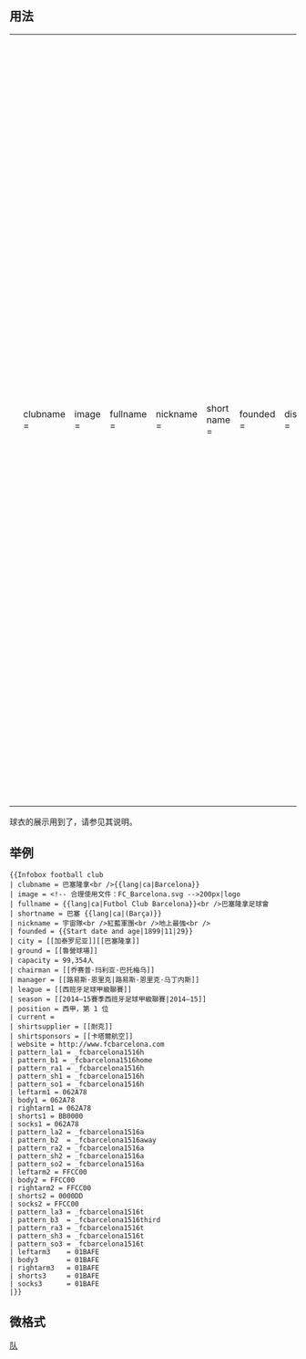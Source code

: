 <includeonly><!-- 在這裡加入模板的保護標識 --></includeonly><noinclude>{{template doc page viewed directly}}</noinclude>
<!-- 在本行下編輯模板說明 -->
== 用法 ==
{|
| <pre>{{Infobox football club
| clubname       =
| image          =
| fullname       =
| nickname       =
| short name     =
| founded        =
| dissolved      =
| city           =
| ground         =
| capacity       =
| chairman       =
| chrtitle       =
| manager        =
| mgrtitle       =
| league         =
| season         =
| position       =
| shirtsupplier  =
| shirtsponsors  =
| pattern_la1    =
| pattern_b1     =
| pattern_ra1    =
| leftarm1       =
| body1          =
| rightarm1      =
| shorts1        =
| socks1         =
| pattern_la2    =
| pattern_b2     =
| pattern_ra2    =
| leftarm2       =
| body2          =
| rightarm2      =
| shorts2        =
| socks2         =
}}</pre>
| <pre>

俱乐部名称
图片
全名
简称
昵称
成立年份
解散年份
所在城市
主场
主场容量
主席，若为其他头衔，请同时使用下一参数

主教练，若为其他头衔，请同时使用下一参数

联赛
赛季
赛季排名
球衣供应商
球衣赞助商
以下为主场球衣数据







以下为客场球衣数据








</pre>
|}

球衣的展示用到了{{tl|Football kit}}，请参见其说明。
== 举例 ==
{{Infobox football club 
| clubname = 巴塞隆拿<br />{{lang|ca|Barcelona}}
| image = 
| fullname = {{lang|ca|Futbol Club Barcelona}}<br />巴塞隆拿足球會
| shortname = 巴塞 {{lang|ca|(Barça)}}
| nickname = 宇宙隊<br />紅藍軍團<br />地上最強<br />
| founded = {{Start date and age|1899|11|29}}
| city = [[加泰罗尼亚]][[巴塞隆拿]]
| ground = [[魯營球場]]
| capacity = 99,354人
| chairman = [[乔赛普·玛利亚·巴托梅乌]]
| manager = [[路易斯·恩里克|路易斯-恩里克·马丁内斯]]
| league = [[西班牙足球甲級聯賽]]
| season = [[2014–15賽季西班牙足球甲級聯賽|2014–15]]
| position = 西甲，第 1 位
| current = 
| shirtsupplier = [[耐克]]
| shirtsponsors = [[卡塔爾航空]]
| website = http://www.fcbarcelona.com
| pattern_la1 = _fcbarcelona1516h
| pattern_b1 = _fcbarcelona1516home
| pattern_ra1 = _fcbarcelona1516h
| pattern_sh1 = _fcbarcelona1516h
| pattern_so1 = _fcbarcelona1516h
| leftarm1 = 062A78
| body1 = 062A78
| rightarm1 = 062A78
| shorts1 = BB0000
| socks1 = 062A78
| pattern_la2 = _fcbarcelona1516a
| pattern_b2  = _fcbarcelona1516away
| pattern_ra2 = _fcbarcelona1516a
| pattern_sh2 = _fcbarcelona1516a
| pattern_so2 = _fcbarcelona1516a
| leftarm2 = FFCC00
| body2 = FFCC00
| rightarm2 = FFCC00
| shorts2 = 0000DD
| socks2 = FFCC00
| pattern_la3 = _fcbarcelona1516t
| pattern_b3  = _fcbarcelona1516third
| pattern_ra3 = _fcbarcelona1516t
| pattern_sh3 = _fcbarcelona1516t
| pattern_so3 = _fcbarcelona1516t
| leftarm3    = 01BAFE
| body3       = 01BAFE
| rightarm3   = 01BAFE
| shorts3     = 01BAFE
| socks3      = 01BAFE
|}}
<pre>
{{Infobox football club 
| clubname = 巴塞隆拿<br />{{lang|ca|Barcelona}}
| image = <!-- 合理使用文件：FC_Barcelona.svg -->200px|logo
| fullname = {{lang|ca|Futbol Club Barcelona}}<br />巴塞隆拿足球會
| shortname = 巴塞 {{lang|ca|(Barça)}}
| nickname = 宇宙隊<br />紅藍軍團<br />地上最強<br />
| founded = {{Start date and age|1899|11|29}}
| city = [[加泰罗尼亚]][[巴塞隆拿]]
| ground = [[魯營球場]]
| capacity = 99,354人
| chairman = [[乔赛普·玛利亚·巴托梅乌]]
| manager = [[路易斯·恩里克|路易斯-恩里克·马丁内斯]]
| league = [[西班牙足球甲級聯賽]]
| season = [[2014–15賽季西班牙足球甲級聯賽|2014–15]]
| position = 西甲，第 1 位
| current = 
| shirtsupplier = [[耐克]]
| shirtsponsors = [[卡塔爾航空]]
| website = http://www.fcbarcelona.com
| pattern_la1 = _fcbarcelona1516h
| pattern_b1 = _fcbarcelona1516home
| pattern_ra1 = _fcbarcelona1516h
| pattern_sh1 = _fcbarcelona1516h
| pattern_so1 = _fcbarcelona1516h
| leftarm1 = 062A78
| body1 = 062A78
| rightarm1 = 062A78
| shorts1 = BB0000
| socks1 = 062A78
| pattern_la2 = _fcbarcelona1516a
| pattern_b2  = _fcbarcelona1516away
| pattern_ra2 = _fcbarcelona1516a
| pattern_sh2 = _fcbarcelona1516a
| pattern_so2 = _fcbarcelona1516a
| leftarm2 = FFCC00
| body2 = FFCC00
| rightarm2 = FFCC00
| shorts2 = 0000DD
| socks2 = FFCC00
| pattern_la3 = _fcbarcelona1516t
| pattern_b3  = _fcbarcelona1516third
| pattern_ra3 = _fcbarcelona1516t
| pattern_sh3 = _fcbarcelona1516t
| pattern_so3 = _fcbarcelona1516t
| leftarm3    = 01BAFE
| body3       = 01BAFE
| rightarm3   = 01BAFE
| shorts3     = 01BAFE
| socks3      = 01BAFE
|}}
</pre>

== 微格式 ==
{{UF-hcard-org}}

<includeonly>
<!-- 本行下加入模板的分類 -->
[[Category:足球模板|{{PAGENAME}}]]
[[Category:体育信息框模板|队]]
<!-- 本行下加入模板的跨語言鏈接 -->
</includeonly>